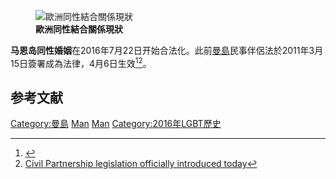 {{noteTA
|G1=地名
}}
{{SSU}}
[[File:Same-sex marriage map Europe detailed.svg|left|thumb|'''歐洲同性結合關係現狀'''
{{legend|#002255|承認同性婚姻}}
{{legend|#00ffde|承认外国婚姻}}
{{legend|#0066FF|其他类型同性伴侣关系}}
{{legend|#AACCFF|非注册同居}}
{{legend|#cccccc|不承认}}
{{legend|#D40000|宪法限定婚姻为异性夫妇}}]]

'''马恩岛同性婚姻'''在2016年7月22日开始合法化。此前[[曼島|曼島]]民事伴侶法於2011年3月15日簽署成為法律，4月6日生效<ref>{{Cite web |url=http://www.bbc.co.uk/news/world-europe-isle-of-man-12982708 |title=Isle of Man gay couples have right to civil partnership |accessdate=2011-07-02 |archive-date=2016-01-12 |archive-url=https://web.archive.org/web/20160112010241/http://www.bbc.co.uk/news/world-europe-isle-of-man-12982708 |dead-url=no }}</ref><ref>[http://www.three.fm/newscentre/isle-of-man-news/civil-partnership-legislation-officially-introduced-today-3287 Civil Partnership legislation officially introduced today]{{dead link|date=2018年3月 |bot=InternetArchiveBot |fix-attempted=yes }}</ref>。

== 参考文献 ==
{{Reflist}}
{{欧洲题目|同性婚姻}}
{{Status of same-sex unions}}
{{LGBT-stub}}

[[Category:曼島|Category:曼島]]
[[Category:英國同性婚姻|Man]]
[[Category:英國LGBT權益|Man]]
[[Category:2016年LGBT歷史|Category:2016年LGBT歷史]]